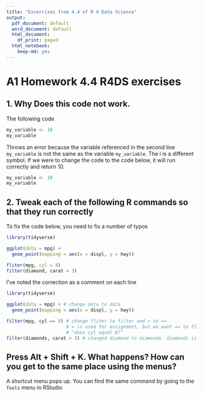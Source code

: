 ```yaml
---
title: "Excercises from 4.4 of R 4 Data Science"
output:
  pdf_document: default
  word_document: default
  html_document:
    df_print: paged
  html_notebook:
    keep-md: yes
---
```


# A1 Homework 4.4 R4DS exercises

## 1. Why Does this code not work.

The following code

``` r
my_variable <- 10 
my_varıable 
```

Throws an error because the variable referenced in the second line `my_varıable` is not the same as the variable `my_variable`. The i is a different symbol. If we were to change the code to the code below, it will run correctly and return 10.

```r
my_variable <- 10 
my_variable 
```

## 2. Tweak each of the following R commands so that they run correctly

To fix the code below, you need to fix a number of typos

``` r
library(tidyverse)

ggplot(dota = mpg) + 
  geom_point(mapping = aes(x = displ, y = hwy))

fliter(mpg, cyl = 8)
filter(diamond, carat > 3)
```

I've noted the correction as a comment on each line

```r
library(tidyverse)

ggplot(data = mpg) + # change dota to data
  geom_point(mapping = aes(x = displ, y = hwy))

filter(mpg, cyl == 8) # change fliter to filter and = to ==
                      # = is used for assignment, but we want == to filter based on the logical condition:
                      # "does cyl equal 8?"
filter(diamonds, carat > 3) # changed diamond to diamonds. diamonds is a dataset that comes with R. diamond is not.
```

## Press Alt + Shift + K. What happens? How can you get to the same place using the menus?

A shortcut menu pops up. You can find the same command by going to the `Tools` menu in RStudio

